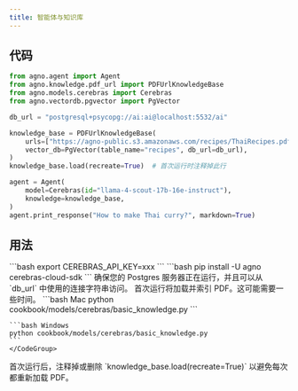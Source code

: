 ```yaml
---
title: 智能体与知识库
---
```


## 代码

```python cookbook/models/cerebras/basic_knowledge.py
from agno.agent import Agent
from agno.knowledge.pdf_url import PDFUrlKnowledgeBase
from agno.models.cerebras import Cerebras
from agno.vectordb.pgvector import PgVector

db_url = "postgresql+psycopg://ai:ai@localhost:5532/ai"

knowledge_base = PDFUrlKnowledgeBase(
    urls=["https://agno-public.s3.amazonaws.com/recipes/ThaiRecipes.pdf"],
    vector_db=PgVector(table_name="recipes", db_url=db_url),
)
knowledge_base.load(recreate=True)  # 首次运行时注释掉此行

agent = Agent(
    model=Cerebras(id="llama-4-scout-17b-16e-instruct"),
    knowledge=knowledge_base,
)
agent.print_response("How to make Thai curry?", markdown=True)
```

## 用法

<Steps>
  <Snippet file="create-venv-step.mdx" />

  <Step title="设置您的 API 密钥">
    ```bash
    export CEREBRAS_API_KEY=xxx
    ```
  </Step>

  <Step title="安装库">
    ```bash
    pip install -U agno cerebras-cloud-sdk
    ```
  </Step>

  <Step title="启动您的 Postgres 服务器">
    确保您的 Postgres 服务器正在运行，并且可以从 `db_url` 中使用的连接字符串访问。
  </Step>

  <Step title="运行智能体（首次）">
    首次运行将加载并索引 PDF。这可能需要一些时间。
    <CodeGroup>
    ```bash Mac
    python cookbook/models/cerebras/basic_knowledge.py
    ```

    ```bash Windows
    python cookbook/models/cerebras/basic_knowledge.py
    ```
    </CodeGroup>
  </Step>

  <Step title="后续运行">
    首次运行后，注释掉或删除 `knowledge_base.load(recreate=True)` 以避免每次都重新加载 PDF。
  </Step>
</Steps>